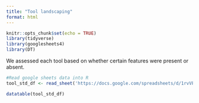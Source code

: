 ```yaml
---
title: "Tool landscaping"
format: html
---
```


```r
knitr::opts_chunk$set(echo = TRUE)
library(tidyverse)
library(googlesheets4)
library(DT)
```

We assessed each tool based on whether certain features were present or absent. 
```r
#Read google sheets data into R
tool_std_df <- read_sheet('https://docs.google.com/spreadsheets/d/1rvVPGseiwTKF3ARveDlRVa89pQVcCV4bFQTDZOx1PIs/edit#gid=0')
```

```r
datatable(tool_std_df)
```